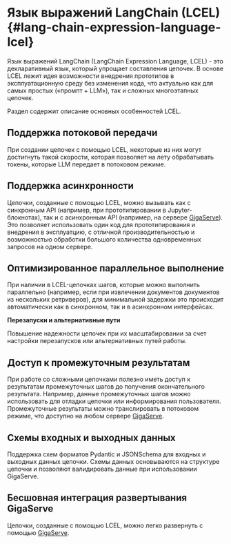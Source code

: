# Язык выражений LangChain (LCEL) {#lang-chain-expression-language-lcel}

Язык выражений LangChain (LangChain Expression Language, LCEL) - это декларативный язык, который упрощает составления цепочек.
В основе LCEL лежит идея возможности внедрения прототипов в эксплуатационную среду без изменения кода, что актуально как для самых простых («промпт + LLM»), так и сложных многоэтапных цепочек.

Раздел содержит описание основных особенностей LCEL. 

## Поддержка потоковой передачи

При создании цепочек с помощью LCEL, некоторые из них могут достигнуть такой скорости, которая позволяет на лету обрабатывать токены, которые LLM  передает в потоковом режиме.

## Поддержка асинхронности

Цепочки, созданные с помощью LCEL, можно вызывать как с синхронным API (например, при прототипировании в Jupyter-блокнотах), так и с асинхронным API (например, на сервере [GigaServe](/ru/gigachat/sdk/gigaserve)). Это позволяет использовать один код для прототипирования и внедрения в эксплуатцию, с отличной производительностью и возможностью обработки большого количества одновременных запросов на одном сервере.

## Оптимизированное параллельное выполнение

При наличии в LCEL-цепочках шагов, которые можно выполнить параллельно (например, если при извлечении документов документов из нескольких ретриверов), для минимальной задержки это происходит автоматически как в синхронном, так и в асинхронном интерфейсах.

**Перезапуски и альтернативные пути**

Повышение надежности цепочек при их масштабировании за счет настройки перезапусков или альтернативных путей работы.

## Доступ к промежуточным результатам

При работе со сложными цепочками полезно иметь доступ к результатам промежуточных шагов до получения окончательного результата. Например, данные промежуточных шагов можно использовать для отладки цепочки или информирования пользователя. Промежуточные результаты можно транслировать в потоковом режиме, что доступно на любом сервере [GigaServe](/ru/gigachat/sdk/gigaserve).

## Схемы входных и выходных данных

Поддержка схем форматов Pydantic и JSONSchema для входных и выходных данных цепочки.
Схемы данных основываются на структуре цепочки и позволяют валидировать данные при использовании GigaServe.

## Бесшовная интеграция развертывания GigaServe

Цепочки, созданные с помощью LCEL, можно легко развернуть с помощью [GigaServe](/ru/gigachat/sdk/gigaserve).
